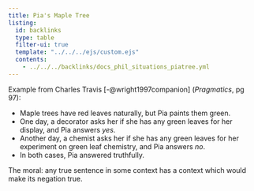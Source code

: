 ```yaml
---
title: Pia's Maple Tree
listing:
  id: backlinks
  type: table
  filter-ui: true
  template: "../../../ejs/custom.ejs"
  contents:
    - ../../../backlinks/docs_phil_situations_piatree.yml
---
```



Example from Charles Travis [-@wright1997companion] (*Pragmatics*, pg 97):

- Maple trees have red leaves naturally, but Pia paints them green.
- One day, a decorator asks her if she has any green leaves for her display, and Pia answers *yes*.
- Another day, a chemist asks her if she has any green leaves for her experiment on green leaf chemistry, and Pia answers *no*.
- In both cases, Pia answered truthfully.


The moral: any true sentence in some context has a context which would make its negation true.
